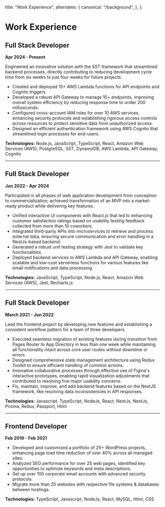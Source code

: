   title: "Work Experience",
  alternates: {
    canonical: "/background",
  },
};

# Work Experience

## Full Stack Developer

**Apr 2024 - Present**

Engineered an innovative solution with the SST framework that streamlined backend processes, directly contributing to reducing development cycle time from six weeks to just four weeks for future projects.

- Created and deployed 15+ AWS Lambda functions for API endpoints and Cognito triggers.
- Developed a robust API Gateway to manage 10+ endpoints, improving overall system efficiency by reducing response time to under 200 milliseconds.
- Configured cross-account IAM roles for over 10 AWS services, enhancing security protocols and establishing rigorous access controls across resources to protect sensitive data from unauthorized access.
- Designed an efficient authentication framework using AWS Cognito that streamlined login processes for end-users.

**Technologies:** Node.js, JavaScript, TypeScript, React, Amazon Web Services (AWS), PostgreSQL, SST, DynamoDB, AWS Lambda, API Gateway, Cognito

---

## Full Stack Developer

**Jun 2022 - Apr 2024**

Participated in all phases of web application development from conception to commercialization; achieved transformation of an MVP into a market-ready product while delivering key features.

- Unified interactive UI components with React.js that led to enhancing customer satisfaction ratings based on usability testing feedback collected from more than 10 coworkers.
- Integrated third-party APIs into microservices to retrieve and process external data, ensuring secure communication and error handling in a NestJs-based backend.
- Generated a robust unit testing strategy with Jest to validate key functionalities.
- Deployed backend services to AWS Lambda and API Gateway, enabling scalable and low-cost serverless functions for various features like email notifications and data processing.

**Technologies:** JavaScript, TypeScript, Node.js, React, Amazon Web Services (AWS), Jest, Recharts.js

---

## Full Stack Developer

**March 2021 - Jun 2022**

Lead the frontend project by developing new features and establishing a consistent workflow pattern for a team of three developers.

- Executed seamless migration of existing features during transition from Pages Router to App Directory in less than one week while maintaining all functionality intact across core user routes without downtime or errors.
- Designed comprehensive state management architecture using Redux Toolkit to ensure efficient handling of common actions.
- Innovative collaborative processes through effective use of Figma's interactive prototypes, enabling rapid visualization adjustments that contributed to resolving five major usability concerns.
- Fix, maintain, improve, and add backend features based on the NestJS framework, like resolving data inconsistencies in API responses.

**Technologies:** Javascript, TypeScript, NodeJs, React, NextJs, NestJs, Prisma, Redux, Passport, Html

---

## Frontend Developer

**Feb 2019 - Feb 2021**

- Developed and customized a portfolio of 25+ WordPress projects, enhancing page load time reduction of over 40% across all managed sites.
- Analyzed SEO performance for over 25 web pages, identified key opportunities to optimize keywords and meta descriptions.
- Set up over 100 corporate email accounts with advanced security protocols.
- Migrate more than 25 websites with respective file systems & databases between hostings.

**Technologies:** TypeScript, Javascript, NodeJs, React, MySQL, Html, CSS
